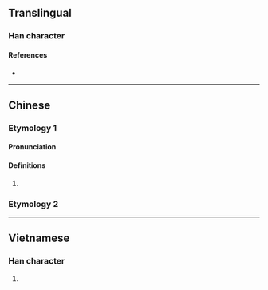 {{character info/new}}
==Translingual==

===Han character===
{{Han char|rn=30|rad=口|as=07|sn=10|four=|canj=RMRT|ids=⿰口豆}}

====References====
* {{Han ref|kx=0190.050|dkj=03638|hdz=10627.030|uh=54E3|ud=21731}}

----
==Chinese==
===Etymology 1===
{{zh-forms}}

====Pronunciation====
{{zh-pron
|c=dau6
|cat=a
}}

====Definitions====
{{zh-hanzi}}

# {{zh-only|吽哣|[[listless]]}}
===Etymology 2===
{{zh-see|咅|v}}
----

==Vietnamese==

===Han character===
{{vi-hantu|[[nhạu]]|rs=口07}}

# {{defn|lang=vi|sort=口07}}